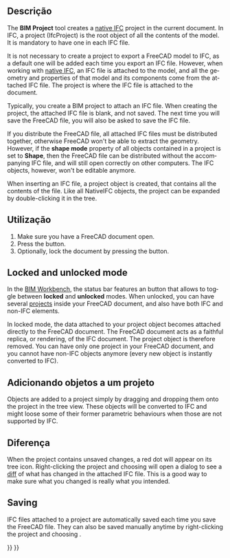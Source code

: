 <languages/>

<div lang="en" dir="ltr" class="mw-content-ltr">
{{Docnav
|[[BIM_Sketch|Sketch]]
|[[Arch_Site|Site]]
|[[BIM_Workbench|BIM]]
|IconL=BIM_Sketch.svg
|IconR=Arch_Site.svg
|IconC=Workbench_BIM.svg
}}
</div>

<div lang="en" dir="ltr" class="mw-content-ltr">
{{GuiCommand
|Name=BIM Project
|MenuLocation=3D/BIM → Project
|Workbenches=[[BIM_Workbench|BIM]]
|Shortcut=
|SeeAlso=
}}
</div>

<span id="Description"></span>
==Descrição==

<div lang="en" dir="ltr" class="mw-content-ltr">
The '''BIM Project''' tool creates a [[NativeIFC|native IFC]] project in the current document. In IFC, a project (IfcProject) is the root object of all the contents of the model. It is mandatory to have one in each IFC file.
</div>

<div lang="en" dir="ltr" class="mw-content-ltr">
It is not necessary to create a project to export a FreeCAD model to IFC, as a default one will be added each time you export an IFC file. However, when working with [[NativeIFC|native IFC]], an IFC file is attached to the model, and all the geometry and properties of that model and its components come from the attached IFC file. The project is where the IFC file is attached to the document.
</div>

<div lang="en" dir="ltr" class="mw-content-ltr">
Typically, you create a BIM project to attach an IFC file. When creating the project, the attached IFC file is blank, and not saved. The next time you will save the FreeCAD file, you will also be asked to save the IFC file.
</div>

<div lang="en" dir="ltr" class="mw-content-ltr">
If you distribute the FreeCAD file, all attached IFC files must be distributed together, otherwise FreeCAD won't be able to extract the geometry. However, if the '''shape mode''' property of all objects contained in a project is set to '''Shape''', then the FreeCAD file can be distributed without the accompanying IFC file, and will still open correctly on other computers. The IFC objects, however, won't be editable anymore.
</div>

<div lang="en" dir="ltr" class="mw-content-ltr">
When inserting an IFC file, a project object is created, that contains all the contents of the file. Like all NativeIFC objects, the project can be expanded by double-clicking it in the tree.
</div>

<span id="Usage"></span>
==Utilização==

<div lang="en" dir="ltr" class="mw-content-ltr">
# Make sure you have a FreeCAD document open.
# Press the {{Button|[[Image:BIM_Project.svg|16px]] [[BIM_Project|Project]]}} button.
# Optionally, lock the document by pressing the {{Button|[[Image:IFC.svg|16px]] [[NativeIFC#Locked_and_unlocked_modes|IFC Lock]]}} button.
</div>

<div lang="en" dir="ltr" class="mw-content-ltr">
==Locked and unlocked mode==
</div>

<div lang="en" dir="ltr" class="mw-content-ltr">
In the [[BIM Workbench]], the status bar features an {{Button|[[Image:IFC.svg|16px]] [[NativeIFC#Locked_and_unlocked_modes|IFC Lock]]}} button that allows to toggle between '''locked''' and '''unlocked''' modes. When unlocked, you can have several [[BIM Project|projects]] inside your FreeCAD document, and also have both IFC and non-IFC elements.
</div>

<div lang="en" dir="ltr" class="mw-content-ltr">
In locked mode, the data attached to your project object becomes attached directly to the FreeCAD document. The FreeCAD document acts as a faithful replica, or rendering, of the IFC document. The project object is therefore removed. You can have only one project in your FreeCAD document, and you cannot have non-IFC objects anymore (every new object is instantly converted to IFC).
</div>

<span id="Adding_objects_to_a_project"></span>
==Adicionando objetos a um projeto==

<div lang="en" dir="ltr" class="mw-content-ltr">
Objects are added to a project simply by dragging and dropping them onto the project in the tree view. These objects will be converted to IFC and might loose some of their former parametric behaviours when those are not supported by IFC.
</div>

<span id="Diff"></span>
==Diferença==

<div lang="en" dir="ltr" class="mw-content-ltr">
When the project contains unsaved changes, a red dot will appear on its tree icon. Right-clicking the project and choosing {{MenuCommand|IFC → Diff}} will open a dialog to see a [https://en.wikipedia.org/wiki/Diff diff] of what has changed in the attached IFC file. This is a good way to make sure what you changed is really what you intended.
</div>

<div lang="en" dir="ltr" class="mw-content-ltr">
==Saving==
</div>

<div lang="en" dir="ltr" class="mw-content-ltr">
IFC files attached to a project are automatically saved each time you save the FreeCAD file. They can also be saved manually anytime by right-clicking the project and choosing {{MenuCommand|IFC → Save}}.
</div>


<div lang="en" dir="ltr" class="mw-content-ltr">
{{Docnav
|[[BIM_Sketch|Sketch]]
|[[Arch_Site|Site]]
|[[BIM_Workbench|BIM]]
|IconL=BIM_Sketch.svg
|IconR=Arch_Site.svg
|IconC=Workbench_BIM.svg
}}
</div>

{{BIM_Tools_navi{{#translation:}}}}
{{Userdocnavi{{#translation:}}}}